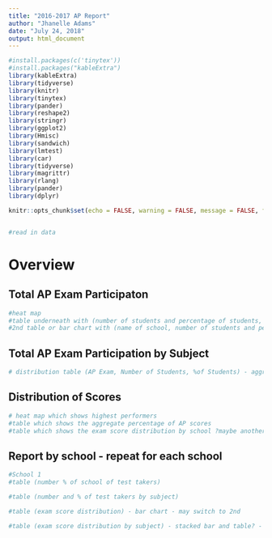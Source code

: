 ---
title: "2016-2017 AP Report"
author: "Jhanelle Adams"
date: "July 24, 2018"
output: html_document
---

```{r setup, include = FALSE}

#install.packages(c('tinytex'))
#install.packages("kableExtra")
library(kableExtra)
library(tidyverse)
library(knitr)
library(tinytex)
library(pander)
library(reshape2)
library(stringr)
library(ggplot2)
library(Hmisc)
library(sandwich)
library(lmtest)
library(car)
library(tidyverse)
library(magrittr)
library(rlang)
library(pander)
library(dplyr)

knitr::opts_chunk$set(echo = FALSE, warning = FALSE, message = FALSE, fig.align = 'center')


#read in data


```

# Overview 
## Total AP Exam Participaton

```{r, fig.width = 5, fig.height= 5, echo = FALSE}
#heat map
#table underneath with (number of students and percentage of students, add gender)
#2nd table or bar chart with (name of school, number of students and percentage of students)
```

## Total AP Exam Participation by Subject

```{r, fig.width = 5, fig.height= 5, echo = FALSE}
# distribution table (AP Exam, Number of Students, %of Students) - aggregate at district table
```

## Distribution of Scores

```{r, fig.width = 5, fig.height= 5, echo = FALSE}
# heat map which shows highest performers
#table which shows the aggregate percentage of AP scores
#table which shows the exam score distribution by school ?maybe another viz? stacked bar by school?
```

## Report by school - repeat for each school
```{r, fig.width = 5, fig.height= 5, echo = FALSE}
#School 1
#table (number % of school of test takers)
```

```{r, fig.width = 5, fig.height= 5, echo = FALSE}
#table (number and % of test takers by subject)
```

```{r, fig.width = 5, fig.height= 5, echo = FALSE}
#table (exam score distribution) - bar chart - may switch to 2nd
```

```{r, fig.width = 5, fig.height= 5, echo = FALSE}
#table (exam score distribution by subject) - stacked bar and table? - maybe split up by domain?
```



